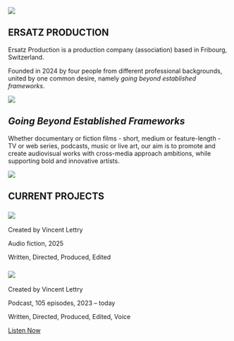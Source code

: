 ::: {.hero-section}
![](images/index-image.jpeg)

::: {.hero-content}
# ERSATZ PRODUCTION
:::
:::

::: {.index-text}
Ersatz Production is a production company (association) based in Fribourg, Switzerland.

Founded in 2024 by four people from different professional backgrounds, united by one common desire, namely *going beyond established frameworks*.
:::

::: {.hero-section}
![](images/index-2nd-image.jpeg)

::: {.hero-content}
# *Going Beyond Established Frameworks*
:::
:::
::: {.index-text}
Whether documentary or fiction films - short, medium or feature-length - TV or web series, podcasts, music or live art, our aim is to promote and create audiovisual works with cross-media approach ambitions, while supporting bold and innovative artists.
:::

::: {.hero-section}
![](images/projects-line.jpeg)

::: {.hero-content}
# CURRENT PROJECTS
:::
:::

::: {.project-grid}
::: {.project-card}
### ![](images/si-les-morts-pouvaient-parler.jpg)

Created by Vincent Lettry

Audio fiction, 2025

Written, Directed, Produced, Edited
:::

::: {.project-card}
### ![](images/crypto-facto_petit.jpg)

Created by Vincent Lettry

Podcast, 105 episodes, 2023 – today

Written, Directed, Produced, Edited, Voice

[Listen Now](https://cryptofacto.buzzsprout.com){.button}
:::
:::

<a rel="me" style="display:none" href="https://github.com/ersatz-production">Hidden link used to verify my account on GitHub</a>
